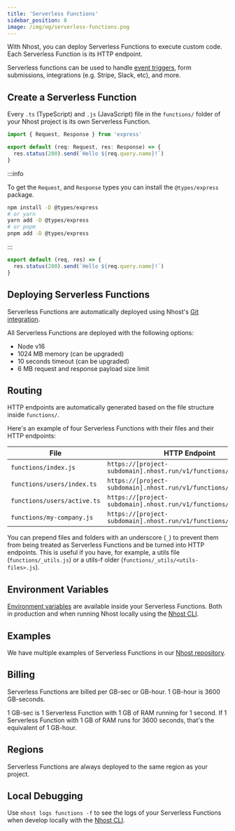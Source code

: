 ```yaml
---
title: 'Serverless Functions'
sidebar_position: 8
image: /img/og/serverless-functions.png
---
```



With Nhost, you can deploy Serverless Functions to execute custom code. Each Serverless Function is its HTTP endpoint.

Serverless functions can be used to handle [event triggers](/database/event-triggers), form submissions, integrations (e.g. Stripe, Slack, etc), and more.

## Create a Serverless Function

Every `.ts` (TypeScript) and `.js` (JavaScript) file in the `functions/` folder of your Nhost project is its own Serverless Function.

<Tabs groupId="language">
  <TabItem value="ts" label="TypeScript" default>

```ts title=functions/test.ts
import { Request, Response } from 'express'

export default (req: Request, res: Response) => {
  res.status(200).send(`Hello ${req.query.name}!`)
}
```

:::info

To get the `Request`, and `Response` types you can install the `@types/express` package.

```bash
npm install -D @types/express
# or yarn
yarn add -D @types/express
# or pnpm
pnpm add -D @types/express
```

:::

  </TabItem>
  <TabItem value="js" label="JavaScript">

```js title=functions/test.js
export default (req, res) => {
  res.status(200).send(`Hello ${req.query.name}!`)
}
```

  </TabItem>
</Tabs>

## Deploying Serverless Functions

Serverless Functions are automatically deployed using Nhost's [Git integration](/platform/git).

All Serverless Functions are deployed with the following options:

- Node v16
- 1024 MB memory (can be upgraded)
- 10 seconds timeout (can be upgraded)
- 6 MB request and response payload size limit

## Routing

HTTP endpoints are automatically generated based on the file structure inside `functions/`.

Here's an example of four Serverless Functions with their files and their HTTP endpoints:

| File                        | HTTP Endpoint                                                     |
| --------------------------- | ----------------------------------------------------------------- |
| `functions/index.js`        | `https://[project-subdomain].nhost.run/v1/functions/`             |
| `functions/users/index.ts`  | `https://[project-subdomain].nhost.run/v1/functions/users`        |
| `functions/users/active.ts` | `https://[project-subdomain].nhost.run/v1/functions/users/active` |
| `functions/my-company.js`   | `https://[project-subdomain].nhost.run/v1/functions/my-company`   |

You can prepend files and folders with an underscore (`_`) to prevent them from being treated as Serverless Functions and
be turned into HTTP endpoints. This is useful if you have, for example, a utils file (`functions/_utils.js`) or a utils-f
older (`functions/_utils/<utils-files>.js`).

## Environment Variables

[Environment variables](/platform/environment-variables) are available inside your Serverless Functions. Both in production and when running Nhost locally using the [Nhost CLI](/cli).

## Examples

We have multiple examples of Serverless Functions in our [Nhost repository](https://github.com/nhost/nhost/tree/main/examples/serverless-functions/functions).

## Billing

Serverless Functions are billed per GB-sec or GB-hour. 1 GB-hour is 3600 GB-seconds.

1 GB-sec is 1 Serverless Function with 1 GB of RAM running for 1 second. If 1 Serverless Function with 1 GB of RAM runs for 3600 seconds, that's the equivalent of 1 GB-hour.

## Regions

Serverless Functions are always deployed to the same region as your project.

## Local Debugging

Use `nhost logs functions -f` to see the logs of your Serverless Functions when develop locally with the [Nhost CLI](/cli).
